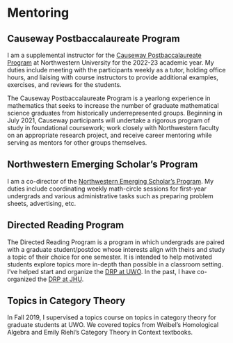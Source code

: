 # Mentoring

## Causeway Postbaccalaureate Program

I am a supplemental instructor for the [Causeway Postbaccalaureate Program](https://sites.northwestern.edu/causeway/)
at Northwestern University for the 2022-23 academic year.
My duties include meeting with the participants weekly as a tutor, holding office hours, and liaising with course instructors to provide additional examples, exercises, and reviews for the students.

The Causeway Postbaccalaureate Program is a yearlong experience in mathematics that seeks to increase the number of graduate mathematical science graduates from historically underrepresented groups. Beginning in July 2021, Causeway participants will undertake a rigorous program of study in foundational coursework; work closely with Northwestern faculty on an appropriate research project, and receive career mentoring while serving as mentors for other groups themselves.

## Northwestern Emerging Scholar's Program

I am a co-director of the [Northwestern Emerging Scholar's
Program](https://www.math.northwestern.edu/undergraduate/prizes-competitions-organizations/northwestern-emerging-scholars.html).
My duties include coordinating weekly math-circle sessions for first-year undergrads and various administrative tasks such as preparing problem sheets, advertising, etc.

## Directed Reading Program

The Directed Reading Program is a program in which undergrads are paired with a graduate student/postdoc whose interests align with theirs and study a topic of their choice for one semester. It is intended to help motivated students explore topics more in-depth than possible in a classroom setting. I’ve helped start and organize the [DRP at UWO](https://www.math.uwo.ca/undergraduate/current_students/directed_reading_program.html). In the past, I have co-organized the [DRP at JHU](https://math.jhu.edu/drp.html).

## Topics in Category Theory

In Fall 2019, I supervised a topics course on topics in category theory for graduate students at UWO.
We covered topics from Weibel's Homological Algebra and Emily Riehl's Category Theory in Context textbooks.
